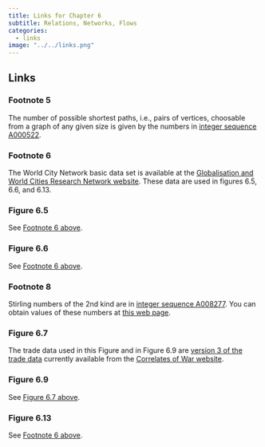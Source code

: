 ```yaml
---
title: Links for Chapter 6
subtitle: Relations, Networks, Flows
categories:
  - links
image: "../../links.png"
---
```


## Links 
### Footnote 5
The number of possible shortest paths, i.e., pairs of vertices, choosable from a graph of any given size is given by the numbers in [integer sequence A000522](https://oeis.org/A000522).

### Footnote 6
The World City Network basic data set is available at the [Globalisation and World Cities Research Network website](https://www.lboro.ac.uk/microsites/geography/gawc/datasets/da11.html). These data are used in figures 6.5, 6.6, and 6.13.

### Figure 6.5
See [Footnote 6 above](#footnote-6.6).

### Figure 6.6
See [Footnote 6 above](#footnote-6.6).

### Footnote 8
Stirling numbers of the 2nd kind are in [integer sequence A008277](https://oeis.org/A008277). You can obtain values of these numbers at [this web page](http://austinmohr.com/home/?page_id=431).

### Figure 6.7
The trade data used in this Figure and in Figure 6.9 are [version 3 of the trade data](https://correlatesofwar.org/wp-content/uploads/COW_Trade_3.0.zip) currently available from the [Correlates of War website](https://correlatesofwar.org). 

### Figure 6.9
See [Figure 6.7 above](#figure-6.7).

### Figure 6.13
See [Footnote 6 above](#footnote-6.6).

